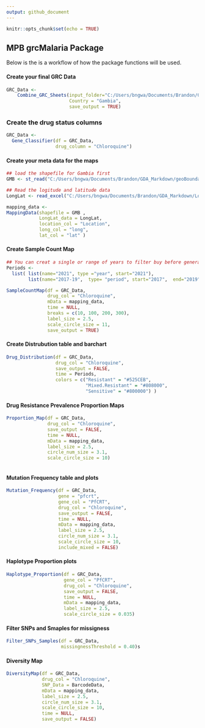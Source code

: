 ```yaml
---
output: github_document
---
```


```r
knitr::opts_chunk$set(echo = TRUE)
```

## MPB grcMalaria Package
Below is the is a workflow of how the package functions will be used.

#### Create your final GRC Data 
```r

GRC_Data <-
    Combine_GRC_Sheets(input_folder="C:/Users/bngwa/Documents/Brandon/GDA_Markdown/All_GRC_Reads_Gambia",
                       Country = "Gambia", 
                       save_output = TRUE)
```


### Create the drug status columns
```r

GRC_Data <-
  Gene_Classifier(df = GRC_Data, 
                  drug_column = "Chloroquine")
```


#### Create your meta data for the maps
```r
## load the shapefile for Gambia first
GMB <- st_read("C:/Users/bngwa/Documents/Brandon/GDA_Markdown/geoBoundaries-GMB-ADM3-all/geoBoundaries-GMB-ADM3-all/geoBoundaries-GMB-ADM3_simplified.shp")

## Read the logitude and latitude data
LongLat <- read_excel("C:/Users/bngwa/Documents/Brandon/GDA_Markdown/LongLat_data.xlsx")

mapping_data <- 
MappingData(shapefile = GMB ,
            LongLat_data = LongLat,
            location_col = "Location",
            long_col = "long",
            lat_col = "lat" )


```


#### Create Sample Count Map
```r

## You can creat a single or range of years to filter buy before generating the plots
Periods <-
  list( list(name="2021", type ="year", start="2021"),
        list(name="2017-19",  type= "period", start="2017",  end="2019"))

SampleCountMap(df = GRC_Data, 
               drug_col = "Chloroquine",
               mData = mapping_data,
               time = NULL,
               breaks = c(10, 100, 200, 300),
               label_size = 2.5, 
               scale_circle_size = 11,
               save_output = TRUE)

```


#### Create Distrubution table and barchart 
```r

Drug_Distribution(df = GRC_Data, 
                  drug_col = "Chloroquine",
                  save_output = FALSE,
                  time = Periods,
                  colors = c("Resistant" = "#525CEB",
                             "Mixed.Resistant" = "#808000",
                             "Sensitive" = "#800000") )
```


#### Drug Resistance Prevalence Proportion Maps
```r

Proportion_Map(df = GRC_Data, 
               drug_col = "Chloroquine",
               save_output = FALSE,
               time = NULL,
               mData = mapping_data,
               label_size = 2.5,
               circle_num_size = 3.1, 
               scale_circle_size = 10)
               
```


#### Mutation Frequency table and plots 
```r

Mutation_Frequency(df = GRC_Data, 
                   gene = "pfcrt", 
                   gene_col = "PfCRT", 
                   drug_col = "Chloroquine",
                   save_output = FALSE,
                   time = NULL,
                   mData = mapping_data,
                   label_size = 2.5,
                   circle_num_size = 3.1, 
                   scale_circle_size = 10,
                   include_mixed = FALSE)

```


#### Haplotype Proportion plots
```r

Haplotype_Proportion(df = GRC_Data, 
                     gene_col = "PfCRT", 
                     drug_col = "Chloroquine",
                     save_output = FALSE,
                     time = NULL,
                     mData = mapping_data,
                     label_size = 2.5,
                     scale_circle_size = 0.035)

```


#### Filter SNPs and Smaples for missigness
```r

Filter_SNPs_Samples(df = GRC_Data, 
                    missingnessThreshold = 0.40)s

```


#### Diversity Map
```r

DiversityMap(df = GRC_Data, 
             drug_col = "Chloroquine",
             SNP_Data = BarcodeData, 
             mData = mapping_data,
             label_size = 2.5,
             circle_num_size = 3.1, 
             scale_circle_size = 10,
             time = NULL,
             save_output = FALSE)
```


